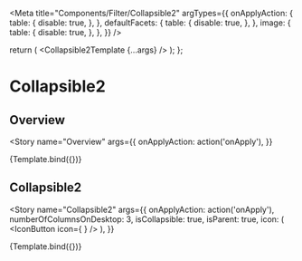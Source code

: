 




<Meta
  title="Components/Filter/Collapsible2"
  argTypes={{
    onApplyAction: {
      table: {
        disable: true,
      },
    },
    defaultFacets: {
      table: {
        disable: true,
      },
    },
    image: {
      table: {
        disable: true,
      },
    },
  }}
/>

  return (
    <Box w="8xl">
      <Collapsible2Template {...args} />
    </Box>
  );
};

# Collapsible2

<ArgsTable of={Collapsible2} />

## Overview

<Story
  name="Overview"
  args={{
    onApplyAction: action('onApply'),
  }}
>
  {Template.bind({})}
</Story>

## Collapsible2

<Story
  name="Collapsible2"
  args={{
    onApplyAction: action('onApply'),
    numberOfColumnsOnDesktop: 3,
    isCollapsible: true,
    isParent: true,
    icon: (
      <IconButton
        icon={
          <ChevronDownLargeIcon
            w="xs"
            h="xs"
            transition="0.2s"
            color="gray.500"
            marginLeft={20}
            boxSize={18}
            cursor="pointer"
          />
        }
      />
    ),
  }}
>
  {Template.bind({})}
</Story>
